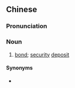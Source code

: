 {{also|镑金}}
==Chinese==
{{zh-forms|s=镑金}}

===Pronunciation===
{{zh-pron
|m=bàngjīn
|cat=n
}}

===Noun===
{{zh-noun}}

# [[bond]]; [[security]] [[deposit]]

====Synonyms====
* {{zh-l|押金}}